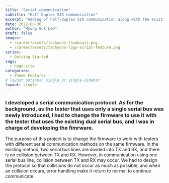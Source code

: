 ---
title: "Serial communication"
subtitle: "Half-Duplex SIO communication"
excerpt: "Adding of half-duplex SIO communication along with the existing full-duplex"
date: 2022-08-30
author: "Myung Guk Lee"
draft: false
images:
  - /career/assets/tachyons-thumbnail.png
  - /career/assets/tachyons-logo-script-feature.png
series:
  - Getting Started
tags:
  - hugo-site
categories:
  - Theme Features
# layout options: single or single-sidebar
layout: single
---


### I developed a serial communication protocol. As for the background, as the tester that uses only a single serial bus was newly introduced, I had to change the firmware to use it with the tester that uses the existing dual serial bus, and I was in charge of developing the fimrware.

The purpose of this project is to change the firmware to work with testers with different serial communication methods on the same firmware. In the existing method, two serial bus lines are divided into TX and RX, and there is no collision between TX and RX. However, in communication using one serial bus line, collision between TX and RX may occur. We had to design the protocol so that collisions do not occur as much as possible, and when an collision occurs, error handling make it return to normal to continue communicate.
